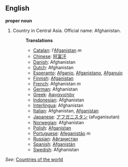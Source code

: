 ==English==

'''proper noun'''

# Country in Central Asia. Official name: Afghanistan.
#:'''Translations'''
#:*[[Catalan]]: l'[[Afganistan]] ''m''
#:*[[Chinese]]: [[阿富汗]]
#:*[[Danish]]: Afghanistan
#:*[[Dutch]]: Afghanistan
#:*[[Esperanto]]: [[Afganio]], [[Afganistano]], [[Afganujo]]
#:*[[Finnish]]: [[Afganistan]]
#:*[[French]]: Afghanistan ''m''
#:*[[German]]: Afghanistan
#:*[[Greek]]: [[Αφγανιστάν]]
#:*[[Indonesian]]: Afghanistan
#:*[[Interlingua]]: Afghanistan
#:*[[Italian]]: Afghanistan, [[Afganistan]]
#:*[[Japanese]]: [[アフガニスタン]] (afuganisutan)
#:*[[Norwegian]]: Afghanistan
#:*[[Polish]]: [[Afganistan]]
#:*[[Portuguese]]: [[Afeganistão]] ''m''
#:*[[Russian]]: [[Афганистан]]
#:*[[Spanish]]: [[Afganistán]]
#:*[[Swedish]]: Afghanistan

''See'': [[Countries of the world]]